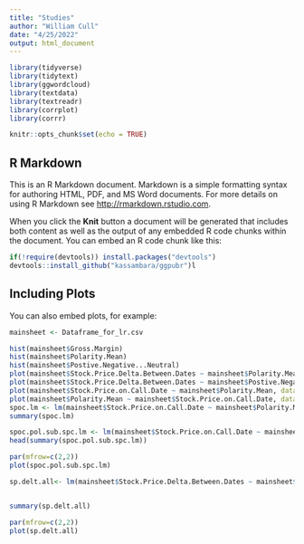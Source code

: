 ```yaml
---
title: "Studies"
author: "William Cull"
date: "4/25/2022"
output: html_document
---
```


```r

library(tidyverse)
library(tidytext)
library(ggwordcloud)
library(textdata)
library(textreadr)
library(corrplot)
library(corrr)
```


```r
knitr::opts_chunk$set(echo = TRUE)
```

## R Markdown

This is an R Markdown document. Markdown is a simple formatting syntax for authoring HTML, PDF, and MS Word documents. For more details on using R Markdown see <http://rmarkdown.rstudio.com>.

When you click the **Knit** button a document will be generated that includes both content as well as the output of any embedded R code chunks within the document. You can embed an R code chunk like this:

```r
if(!require(devtools)) install.packages("devtools")
devtools::install_github("kassambara/ggpubr")l
```

## Including Plots

You can also embed plots, for example:

```r
mainsheet <- Dataframe_for_lr.csv
```

```r

hist(mainsheet$Gross.Margin)
hist(mainsheet$Polarity.Mean)
hist(mainsheet$Postive.Negative...Neutral)
plot(mainsheet$Stock.Price.Delta.Between.Dates ~ mainsheet$Polarity.Mean, data = mainsheet)
plot(mainsheet$Stock.Price.Delta.Between.Dates ~ mainsheet$Postive.Negative...Neutral, data = mainsheet)
plot(mainsheet$Stock.Price.on.Call.Date ~ mainsheet$Polarity.Mean, data = mainsheet)
plot(mainsheet$Polarity.Mean ~ mainsheet$Stock.Price.on.Call.Date, data = mainsheet)
spoc.lm <- lm(mainsheet$Stock.Price.on.Call.Date ~ mainsheet$Polarity.Mean, data = mainsheet)
summary(spoc.lm)

```


```r

spoc.pol.sub.spc.lm <- lm(mainsheet$Stock.Price.on.Call.Date ~ mainsheet$Polarity.Mean + mainsheet$Subjectivity + mainsheet$Strong.Polarity.Count....0.8., data = mainsheet)
head(summary(spoc.pol.sub.spc.lm))

```


```r

par(mfrow=c(2,2))
plot(spoc.pol.sub.spc.lm)

```


```r
sp.delt.all<- lm(mainsheet$Stock.Price.Delta.Between.Dates ~ mainsheet$Polarity.Mean + mainsheet$Subjectivity +mainsheet$Trading.Volume.7.Day.Average.Prior.to.Call.Date + mainsheet$Revenue..E8. + mainsheet$Gross.Margin + mainsheet$EPS.Basic...Diluted + mainsheet$Beta.Value.at.Call.Date + mainsheet$Rating.Score..avg....ROE..DCF..ROA. + mainsheet$Market.Cap + mainsheet$Common.Shares.Outstanding.at.Call.Date + mainsheet$Weak.Polarity.Count.....0.2.+ mainsheet$Postive.Negative...Neutral + mainsheet$Strong.Polarity.Count....0.8., data = mainsheet)


summary(sp.delt.all)


```


```r
par(mfrow=c(2,2))
plot(sp.delt.all)


```

